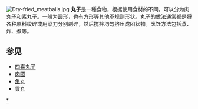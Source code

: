 {{otheruses|other=台灣男子團體|丸子 (組合)}}
[[File:Dry-fried_meatballs.jpg|thumb]]
'''丸子'''是一種食物，根据使用食材的不同，可以分为肉丸子和素丸子。一般为圆形，也有方形等其他不规则形状。丸子的做法通常都是将各种原料绞碎或用菜刀分别剁碎，然后搅拌均匀挤压成团状物。烹饪方法包括蒸、炸、煮等。

==参见==
*[[四喜丸子|四喜丸子]]
*[[肉圆|肉圆]]
*[[鱼丸|鱼丸]]
*[[貢丸|貢丸]]
{{food-stub}}

[[Category:丸子|*]]